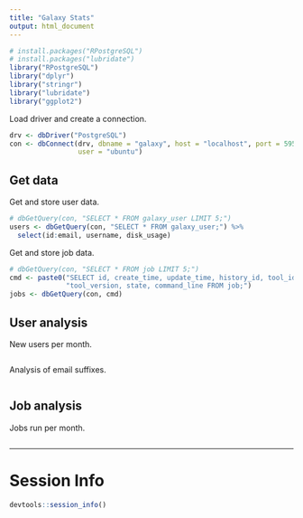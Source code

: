 ```yaml
---
title: "Galaxy Stats"
output: html_document
---
```


```r
# install.packages("RPostgreSQL")
# install.packages("lubridate")
library("RPostgreSQL")
library("dplyr")
library("stringr")
library("lubridate")
library("ggplot2")
```

Load driver and create a connection.

```r
drv <- dbDriver("PostgreSQL")
con <- dbConnect(drv, dbname = "galaxy", host = "localhost", port = 5950,
                 user = "ubuntu")
````

## Get data

Get and store user data.

```r
# dbGetQuery(con, "SELECT * FROM galaxy_user LIMIT 5;")
users <- dbGetQuery(con, "SELECT * FROM galaxy_user;") %>%
  select(id:email, username, disk_usage)
```

Get and store job data.

```r
# dbGetQuery(con, "SELECT * FROM job LIMIT 5;")
cmd <- paste0("SELECT id, create_time, update_time, history_id, tool_id, ",
              "tool_version, state, command_line FROM job;")
jobs <- dbGetQuery(con, cmd)
```

## User analysis

New users per month.

```r

```

Analysis of email suffixes.

```r

```

## Job analysis

Jobs run per month.

```r

```

-----

# Session Info

```r
devtools::session_info()
```
